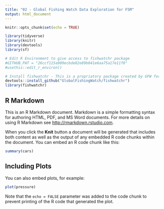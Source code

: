 ```yaml
---
title: "02 - Global Fishing Watch Data Exploration for FSM"
output: html_document
---
```


```r
knitr::opts_chunk$set(echo = TRUE)

library(tidyverse)
library(knitr)
library(devtools)
library(sf)

# Edit R Environment to give access to fishwatchr package
#GITHUB_PAT = "26ccf115a909ecbde02e89b041e6aa75a17e11f8"
#usethis::edit_r_environ()

# Install fishwatchr - This is a propriatory package created by GFW for internal/partner use to interact with and visualize their data
devtools::install_github("GlobalFishingWatch/fishwatchr")
library(fishwatchr)
```

## R Markdown

This is an R Markdown document. Markdown is a simple formatting syntax for authoring HTML, PDF, and MS Word documents. For more details on using R Markdown see <http://rmarkdown.rstudio.com>.

When you click the **Knit** button a document will be generated that includes both content as well as the output of any embedded R code chunks within the document. You can embed an R code chunk like this:

```r
summary(cars)
```

## Including Plots

You can also embed plots, for example:

```r
plot(pressure)
```

Note that the `echo = FALSE` parameter was added to the code chunk to prevent printing of the R code that generated the plot.
